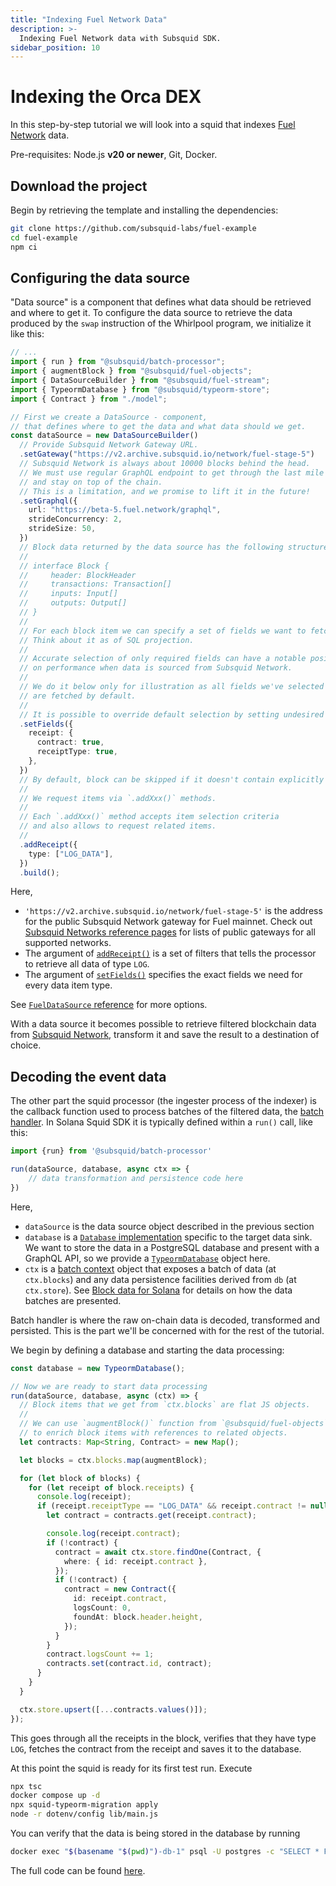 ```yaml
---
title: "Indexing Fuel Network Data"
description: >-
  Indexing Fuel Network data with Subsquid SDK.
sidebar_position: 10
---
```


# Indexing the Orca DEX

In this step-by-step tutorial we will look into a squid that indexes [Fuel Network](https://fuel.network/) data.

Pre-requisites: Node.js **v20 or newer**, Git, Docker.

## Download the project

Begin by retrieving the template and installing the dependencies:
```bash
git clone https://github.com/subsquid-labs/fuel-example
cd fuel-example
npm ci
```


## Configuring the data source

"Data source" is a component that defines what data should be retrieved and where to get it. To configure the data source to retrieve the data produced by the `swap` instruction of the Whirlpool program, we initialize it like this:
```typescript title="src/main.ts"
// ...
import { run } from "@subsquid/batch-processor";
import { augmentBlock } from "@subsquid/fuel-objects";
import { DataSourceBuilder } from "@subsquid/fuel-stream";
import { TypeormDatabase } from "@subsquid/typeorm-store";
import { Contract } from "./model";

// First we create a DataSource - component,
// that defines where to get the data and what data should we get.
const dataSource = new DataSourceBuilder()
  // Provide Subsquid Network Gateway URL.
  .setGateway("https://v2.archive.subsquid.io/network/fuel-stage-5")
  // Subsquid Network is always about 10000 blocks behind the head.
  // We must use regular GraphQL endpoint to get through the last mile
  // and stay on top of the chain.
  // This is a limitation, and we promise to lift it in the future!
  .setGraphql({
    url: "https://beta-5.fuel.network/graphql",
    strideConcurrency: 2,
    strideSize: 50,
  })
  // Block data returned by the data source has the following structure:
  //
  // interface Block {
  //     header: BlockHeader
  //     transactions: Transaction[]
  //     inputs: Input[]
  //     outputs: Output[]
  // }
  //
  // For each block item we can specify a set of fields we want to fetch via `.setFields()` method.
  // Think about it as of SQL projection.
  //
  // Accurate selection of only required fields can have a notable positive impact
  // on performance when data is sourced from Subsquid Network.
  //
  // We do it below only for illustration as all fields we've selected
  // are fetched by default.
  //
  // It is possible to override default selection by setting undesired fields to `false`.
  .setFields({
    receipt: {
      contract: true,
      receiptType: true,
    },
  })
  // By default, block can be skipped if it doesn't contain explicitly requested items.
  //
  // We request items via `.addXxx()` methods.
  //
  // Each `.addXxx()` method accepts item selection criteria
  // and also allows to request related items.
  //
  .addReceipt({
    type: ["LOG_DATA"],
  })
  .build();
```

Here,
* `'https://v2.archive.subsquid.io/network/fuel-stage-5'` is the address for the public Subsquid Network gateway for Fuel mainnet. Check out [Subsquid Networks reference pages](/subsquid-network/reference) for lists of public gateways for all supported networks.
* The argument of [`addReceipt()`](/solana-indexing/sdk/solana-batch/instructions) is a set of filters that tells the processor to retrieve all data of type `LOG`.
* The argument of [`setFields()`](/solana-indexing/sdk/solana-batch/field-selection) specifies the exact fields we need for every data item type.

See [`FuelDataSource` reference](/solana-indexing/sdk/fuel-data-source) for more options.

With a data source it becomes possible to retrieve filtered blockchain data from [Subsquid Network](/subsquid-network/overview), transform it and save the result to a destination of choice.
## Decoding the event data

The other part the squid processor (the ingester process of the indexer) is the callback function used to process batches of the filtered data, the [batch handler](/sdk/overview/#processorrun). In Solana Squid SDK it is typically defined within a `run()` call, like this:
```typescript
import {run} from '@subsquid/batch-processor'

run(dataSource, database, async ctx => {
    // data transformation and persistence code here
})
```
Here,
* `dataSource` is the data source object described in the previous section
* `database` is a [`Database` implementation](/sdk/resources/persisting-data/overview/) specific to the target data sink. We want to store the data in a PostgreSQL database and present with a GraphQL API, so we provide a [`TypeormDatabase`](/sdk/resources/persisting-data/typeorm/) object here.
* `ctx` is a [batch context](/sdk/overview/#batch-context) object that exposes a batch of data (at `ctx.blocks`) and any data persistence facilities derived from `db` (at `ctx.store`). See [Block data for Solana](/solana-indexing/sdk/solana-batch/context-interfaces/) for details on how the data batches are presented.

Batch handler is where the raw on-chain data is decoded, transformed and persisted. This is the part we'll be concerned with for the rest of the tutorial.

We begin by defining a database and starting the data processing:
```typescript title="src/main.ts"
const database = new TypeormDatabase();

// Now we are ready to start data processing
run(dataSource, database, async (ctx) => {
  // Block items that we get from `ctx.blocks` are flat JS objects.
  //
  // We can use `augmentBlock()` function from `@subsquid/fuel-objects`
  // to enrich block items with references to related objects.
  let contracts: Map<String, Contract> = new Map();

  let blocks = ctx.blocks.map(augmentBlock);

  for (let block of blocks) {
    for (let receipt of block.receipts) {
      console.log(receipt);
      if (receipt.receiptType == "LOG_DATA" && receipt.contract != null) {
        let contract = contracts.get(receipt.contract);

        console.log(receipt.contract);
        if (!contract) {
          contract = await ctx.store.findOne(Contract, {
            where: { id: receipt.contract },
          });
          if (!contract) {
            contract = new Contract({
              id: receipt.contract,
              logsCount: 0,
              foundAt: block.header.height,
            });
          }
        }
        contract.logsCount += 1;
        contracts.set(contract.id, contract);
      }
    }
  }

  ctx.store.upsert([...contracts.values()]);
});

```
This goes through all the receipts in the block, verifies that they have type `LOG`, fetches the contract from the receipt and saves it to the database.

At this point the squid is ready for its first test run. Execute
```bash
npx tsc
docker compose up -d
npx squid-typeorm-migration apply
node -r dotenv/config lib/main.js
```
You can verify that the data is being stored in the database by running
```bash
docker exec "$(basename "$(pwd)")-db-1" psql -U postgres -c "SELECT * FROM exchange"
```
The full code can be found [here](https://github.com/subsquid-labs/fuel-example).
